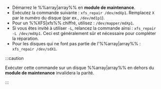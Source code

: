 - Démarrez le %%array|array%% en **module de maintenance**.
- Exécutez la commande suivante : `xfs_repair /dev/mdXp1`. Remplacez `X` par le numéro du disque (par ex., `/dev/md1p1`).
- Pour un %%XFS|xfs%% chiffré, utilisez : `/dev/mapper/mdXp1`.
- Si vous êtes invité à utiliser `-L`, relancez la commande ainsi : `xfs_repair -L /dev/mdXp1`. Ceci est généralement sûr et nécessaire pour compléter la réparation.
- Pour les disques qui ne font pas partie de l'%%array|array%% : `xfs_repair /dev/sdX1`.

:::caution

Exécuter cette commande sur un disque %%array|array%% en dehors du **module de maintenance** invalidera la parité.

:::
